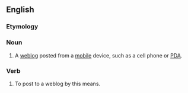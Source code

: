 ==English==

===Etymology===
{{blend|mobile|blog|lang=en}}

===Noun===
{{wikipedia}}
{{en-noun}}

# A [[weblog]] posted from a [[mobile]] device, such as a cell phone or [[PDA]].

===Verb===
{{en-verb|moblogg|ing}}

# To post to a weblog by this means.